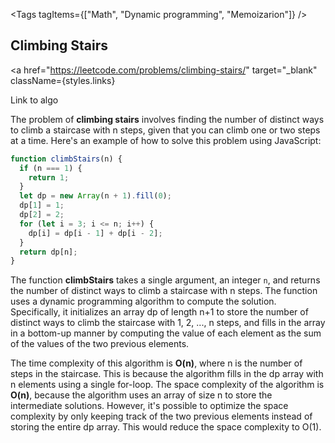 
<Tags tagItems={["Math", "Dynamic programming", "Memoizarion"]} />
## Climbing Stairs

<a
  href="https://leetcode.com/problems/climbing-stairs/"
  target="_blank"
  className={styles.links}
>
  Link to algo
</a>

The problem of **climbing stairs** involves finding the number of distinct ways to climb a staircase with n steps, given that you can climb one or two steps at a time. Here's an example of how to solve this problem using JavaScript:

```js
function climbStairs(n) {
  if (n === 1) {
    return 1;
  }
  let dp = new Array(n + 1).fill(0);
  dp[1] = 1;
  dp[2] = 2;
  for (let i = 3; i <= n; i++) {
    dp[i] = dp[i - 1] + dp[i - 2];
  }
  return dp[n];
}
```

The function **climbStairs** takes a single argument, an integer `n`, and returns the number of distinct ways to climb a staircase with n steps. The function uses a dynamic programming algorithm to compute the solution. Specifically, it initializes an array dp of length n+1 to store the number of distinct ways to climb the staircase with 1, 2, ..., n steps, and fills in the array in a bottom-up manner by computing the value of each element as the sum of the values of the two previous elements.

The time complexity of this algorithm is **O(n)**, where n is the number of steps in the staircase. This is because the algorithm fills in the dp array with n elements using a single for-loop. The space complexity of the algorithm is **O(n)**, because the algorithm uses an array of size n to store the intermediate solutions.
However, it's possible to optimize the space complexity by only keeping track of the two previous elements instead of storing the entire dp array. This would reduce the space complexity to O(1).
